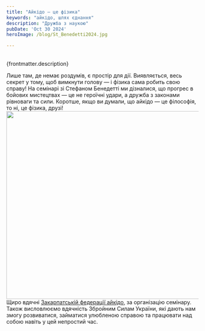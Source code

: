 ```yaml
---
title: "Айкідо – це фізика"
keywords: "айкідо, шлях єднання"
description: "Дружба з наукою"
pubDate: 'Oct 30 2024'
heroImage: /blog/St_Benedetti2024.jpg

---
```

<br/>
{frontmatter.description}
<br/>

Лише там, де немає роздумів, є простір для дії. Виявляється, весь секрет у тому, щоб вимкнути голову — і фізика сама робить свою справу! На семінарі зі Стефаном Бенедетті ми дізналися, що прогрес в бойових мистецтвах — це не героїчні удари, а дружба з законами рівноваги та сили. Коротше, якщо ви думали, що айкідо — це філософія, то ні, це фізика, друзі!
<br/>
<img class="centered" src="/blog/Ariga2.jpg" width="741" height="493" alt="" title=""/>
<br/>
Щиро вдячні [Закарпатській федерації айкідо](https://www.facebook.com/groups/191679078709087/),  за організацію семінару.
<br/>
Також висловлюємо вдячність Збройним Силам України, які дають нам змогу розвиватися, займатися улюбленою справою та працювати над собою навіть у цей непростий час.
 <br/>
